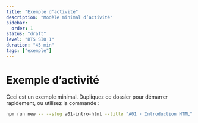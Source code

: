 ```yaml
---
title: "Exemple d’activité"
description: "Modèle minimal d’activité"
sidebar:
  order: 1
status: "draft"
level: "BTS SIO 1"
duration: "45 min"
tags: ["exemple"]
---
```


# Exemple d’activité

Ceci est un exemple minimal. Dupliquez ce dossier pour démarrer rapidement, ou utilisez la commande :

```bash
npm run new -- --slug a01-intro-html --title "A01 · Introduction HTML"
```